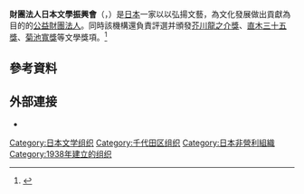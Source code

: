 {{Infobox organization
 | name          = 公益財團法人日本文學振興會
 | original_name = {{lang|ja|公益財団法人 日本文学振興会}}<br />
 | bgcolor       = #ebdcd9
 | fgcolor       = 
 | image         = 
 | size          = 
 | abbreviation  = 日本文學振興會
 | formation     = {{Start date and age|1938|07|02}}<ref name="about" />
 | type          = [[非政府組織|非政府組織]]
 | status        = [[公益財團法人|公益財團法人]]
 | purpose       = 授予各類文學獎項；以弘揚文藝，為文化發展做出貢獻。
 | headquarters  = {{JPN}}[[東京都|東京都]][[千代田區|千代田區]]<br />[[紀尾井町|紀尾井町]]3-23 [[文藝春秋|文藝春秋社]]內
 | location      = [[日本|日本]]
 | region_served = 日本
 | language      = [[日本語|日本語]]
 | leader_title  = 理事長
 | leader_name   = 中部嘉人<ref name="about" />
 | num_staff     = 32人<ref>{{cite web |title=役員一覧 |url=http://www.bunshun.co.jp/shinkoukai/about/governors.html |publisher=日本文學振興會 |accessdate=2018-12-31 |archive-date=2019-11-14 |archive-url=https://web.archive.org/web/20191114191117/http://www.bunshun.co.jp/shinkoukai/about/governors.html |dead-url=no }}</ref>
 | website       = {{Official|http://www.bunshun.co.jp/shinkoukai/}}
}}

'''財團法人日本文學振興會'''（{{Jpn|j=財団法人日本文学振興会|kk=ざいだんほうじんにほんぶんがくしんこうかい|rm=Zaidanhoujin Nihonbungakushinkoukai|f=no}}，{{Lang-en|The Society for The Promotion of Japanese Literature}}）是[[日本|日本]]一家以以弘揚文藝，為文化發展做出貢獻為目的的[[公益財團法人|公益財團法人]]。同時該機構還負責評選并頒發[[芥川龍之介獎|芥川龍之介獎]]、[[直木三十五獎|直木三十五獎]]、[[菊池寬獎|菊池寬獎]]等文學獎項。<ref name="about">{{cite web |title=日本文学振興会について |url=http://www.bunshun.co.jp/shinkoukai/about/index.html |publisher=日本文學振興會 |accessdate=2018-12-31 |archive-date=2020-12-31 |archive-url=https://web.archive.org/web/20201231113717/https://www.bunshun.co.jp/shinkoukai/about/index.html |dead-url=no }}</ref>

== 參考資料 ==
{{Reflist}}

== 外部連接 ==
* {{Official|http://www.bunshun.co.jp/shinkoukai/}}{{ja}}

{{文艺春秋}}
{{Normdaten}}

[[Category:日本文学组织|Category:日本文学组织]]
[[Category:千代田区组织|Category:千代田区组织]]
[[Category:日本非營利組織|Category:日本非營利組織]]
[[Category:1938年建立的组织|Category:1938年建立的组织]]